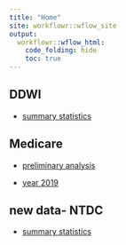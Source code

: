 ```yaml
---
title: "Home"
site: workflowr::wflow_site
output:
  workflowr::wflow_html:
    code_folding: hide
    toc: true
---
```



## DDWI 

* [summary statistics](ddwi_part1.html)



## Medicare 



* [preliminary analysis](part1.html)

* [year 2019](part2.html)


## new data- NTDC 

* [summary statistics](NTDC.html)
